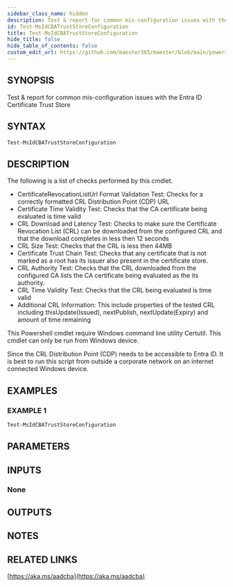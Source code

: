 ```yaml
---
sidebar_class_name: hidden
description: Test & report for common mis-configuration issues with the Entra ID Certificate Trust Store
id: Test-MsIdCBATrustStoreConfiguration
title: Test-MsIdCBATrustStoreConfiguration
hide_title: false
hide_table_of_contents: false
custom_edit_url: https://github.com/maester365/maester/blob/main/powershell/public/Test-MsIdCBATrustStoreConfiguration.ps1
---
```


## SYNOPSIS

Test & report for common mis-configuration issues with the Entra ID Certificate Trust Store

## SYNTAX

```powershell
Test-MsIdCBATrustStoreConfiguration
```

## DESCRIPTION

The following is a list of checks performed by this cmdlet.

* CertificateRevocationListUrl Format Validation Test: Checks for a correctly formatted CRL Distribution Point (CDP) URL
* Certificate Time Validity Test: Checks that the CA certificate being evaluated is time valid
* CRL Download and Latency Test: Checks to make sure the Certificate Revocation List (CRL) can be downloaded from the configured CRL and that the download completes in less then 12 seconds
* CRL Size Test: Checks that the CRL is less then 44MB
* Certificate Trust Chain Test: Checks that any certificate that is not marked as a root has its issuer also present in the certificate store.
* CRL Authority Test: Checks that the CRL downloaded from the configured CA lists the CA certificate being evaluated as the its authority.
* CRL Time Validity Test: Checks that the CRL being evaluated is time valid
* Additional CRL Information: This include properties of the tested CRL including thisUpdate(Issued), nextPublish, nextUpdate(Expiry) and amount of time remaining

This Powershell cmdlet require Windows command line utility Certutil.
This cmdlet can only be run from Windows device.

Since the CRL Distribution Point (CDP) needs to be accessible to Entra ID.
It is best to run this script from outside
a corporate network on an internet connected Windows device.

## EXAMPLES

### EXAMPLE 1

```powershell
Test-MsIdCBATrustStoreConfiguration
```

## PARAMETERS

## INPUTS

### None

## OUTPUTS

## NOTES

## RELATED LINKS

[https://aka.ms/aadcba](https://aka.ms/aadcba)
